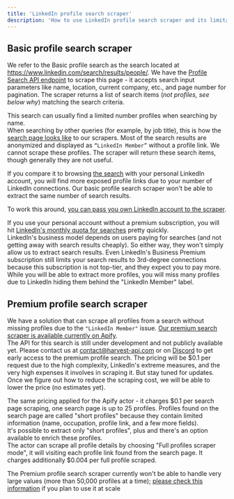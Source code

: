 ```yaml
---
title: 'LinkedIn profile search scraper'
description: 'How to use LinkedIn profile search scraper and its limitations'
---
```


## Basic profile search scraper

We refer to the Basic profile search as the search located at https://www.linkedin.com/search/results/people/.
We have the [Profile Search API endpoint](/linkedin-api-reference/profile/search) to scrape this page - it accepts search input parameters like name, location, current company, etc., and
page number for pagination. The scraper returns a list of search items (_not profiles, see below why_) matching the search criteria.

This search can usually find a limited number profiles when searching by name.  
When searching by other queries (for example, by job title), this is how the [search page looks like](/images/screenshot_2025-09-29_033012.png)
to our scrapers. Most of the search results are anonymized and displayed as `“LinkedIn Member”` without a profile link. We cannot scrape these profiles.
The scraper will return these search items, though generally they are not useful.

If you compare it to browsing [the search](https://www.linkedin.com/search/results/people/) with your personal LinkedIn account,
you will find more exposed profile links due to your number of LinkedIn connections.
Our basic profile search scraper won't be able to extract the same number of search results.

To work this around, [you can pass you own LinkedIn account to the scraper](/guides/custom-accounts).

If you use your personal account without a premium subscription, you will hit [LinkedIn's monthly quota
for searches](https://www.linkedin.com/help/linkedin/answer/a524372/monthly-people-search-usage) pretty quickly.  
LinkedIn's business model depends on users paying for searches (and not getting away with search results cheaply).
So either way, they won't simply allow us to extract search results.
Even LinkedIn's Business Premium subscription still limits your search results to 3rd-degree connections
because this subscription is not top-tier, and they expect you to pay more. While you will be able to extract more profiles,
you will miss many profiles due to LinkedIn hiding them behind the "LinkedIn Member" label.

## Premium profile search scraper

We have a solution that can scrape all profiles from a search without missing profiles due to the `"LinkedIn Member"` issue.
[Our premium search scraper is available currently on Apify](https://apify.com/harvestapi/linkedin-profile-search).  
The API for this search is still under development and not publicly available yet. Please contact us at contact@harvest-api.com
or on [Discord](https://discord.gg/TGA9k9u2gE) to get early access to the premium profile search.
The pricing will be $0.1 per request due to the high complexity, LinkedIn's extreme measures,
and the very high expenses it involves in scraping it. But stay tuned for updates. Once we figure out how to reduce the
scraping cost, we will be able to lower the price (no estimates yet).

The same pricing applied for the Apify actor - it charges $0.1
per search page scraping, one search page is up to 25 profiles. Profiles found on the search page
are called "short profiles" because they contain limited information (name, occupation, profile link, and a few more fields).  
It's possible to extract only "short profiles", plus and there's an option available to enrich these profiles.  
The actor can scrape all profile details by choosing "Full profiles scraper mode", it will visiting each profile
link found from the search page. It charges additionally $0.004 per full profile scraped.

The Premium profile search scraper currently won't be able to handle very large values (more than 50,000 profiles at a time);
[please check this information](https://apify.com/harvestapi/linkedin-profile-search#large-scale-scraping-and-rate-limits)
if you plan to use it at scale
